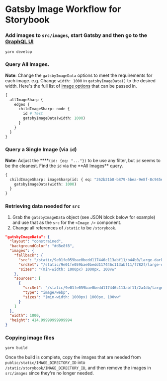 
<Meta title="Documentation/Gatsby Image Workflow" />

# Gatsby Image Workflow for Storybook

### Add images to `src/images`, start Gatsby and then go to the [GraphQL UI](http://localhost:8000/___graphql)

```shell
yarn develop
```

### Query All Images.

**Note**: Change the `gatsbyImageData` options to meet the requirements for each image. e.g. Change `width: 1000` in `gatsbyImageData()` to the desired width. Here's the full list of [image options](https://www.gatsbyjs.com/docs/reference/built-in-components/gatsby-plugin-image/#image-options) that can be passed in.

```graphql
{
  allImageSharp {
    edges {
      childImageSharp: node {
        id # Test
        gatsbyImageData(width: 1000)
      }
    }
  }
}
```

### Query a Single Image (via `id`)

**Note:** Adjust the \***\*`(id: {eq: "..."})` to be use any filter, but `id` seems to be the cleanest. Find the `id` via the **All Images\*\* query.

```graphql
{
  childImageSharp: imageSharp(id: { eq: "262b21b8-b879-5bea-9e8f-8c945e3c9240" }) {
    gatsbyImageData(width: 1000)
  }
}
```

### Retrieving data needed for `src`

1. Grab the `gatsbyImageData` object (see JSON block below for example) and use that as the `src` for the `<Image />` component.
2. Change all references of `/static` to be `/storybook`.

```json
"gatsbyImageData": {
  "layout": "constrained",
  "backgroundColor": "#d8e8f8",
  "images": {
    "fallback": {
      "src": "/static/9e01fe059bae0bedd117446c113abf11/b44b0/large-dark.jpg",
      "srcSet": "/static/9e01fe059bae0bedd117446c113abf11/f782f/large-dark.jpg 250w,\n/static/9e01fe059bae0bedd117446c113abf11/24d85/large-dark.jpg 500w,\n/static/9e01fe059bae0bedd117446c113abf11/b44b0/large-dark.jpg 1000w,\n/static/9e01fe059bae0bedd117446c113abf11/8ba2d/large-dark.jpg 2000w",
      "sizes": "(min-width: 1000px) 1000px, 100vw"
    },
    "sources": [
      {
        "srcSet": "/static/9e01fe059bae0bedd117446c113abf11/2a4db/large-dark.webp 250w,\n/static/9e01fe059bae0bedd117446c113abf11/c0386/large-dark.webp 500w,\n/static/9e01fe059bae0bedd117446c113abf11/e8e37/large-dark.webp 1000w,\n/static/9e01fe059bae0bedd117446c113abf11/9dca3/large-dark.webp 2000w",
        "type": "image/webp",
        "sizes": "(min-width: 1000px) 1000px, 100vw"
      }
    ]
  },
  "width": 1000,
  "height": 414.99999999999994
}
```

### Copying image files

```shell
yarn build
```

Once the build is complete, copy the images that are needed from `public/static/IMAGE_DIRECTORY_ID` into `/static/storybook/IMAGE_DIRECTORY_ID`, and then remove the images in `src/images` since they're no longer needed.
